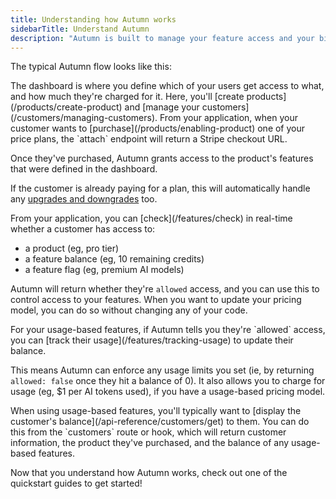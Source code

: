 ```yaml
---
title: Understanding how Autumn works
sidebarTitle: Understand Autumn
description: "Autumn is built to manage your feature access and your billing together. Learn how it all works."
---
```


The typical Autumn flow looks like this:

<Steps>
<Step title="Define your pricing model in the Autumn dashboard">
The dashboard is where you define which of your users get access to what, and how much they're charged for it. Here, you'll [create products](/products/create-product) and [manage your customers](/customers/managing-customers).
</Step>
<Step title="Call attach when a customer wants to purchase a product">
From your application, when your customer wants to [purchase](/products/enabling-product) one of your price plans, the `attach` endpoint will return a Stripe checkout URL.

Once they've purchased, Autumn grants access to the product's features that were defined in the dashboard.

If the customer is already paying for a plan, this will automatically handle any [upgrades and downgrades](products/enabling-product#upgrades-and-downgrades) too.

</Step>

<Step title="Check whether a customer has access to something">
From your application, you can [check](/features/check) in real-time whether a customer has access to:

- a product (eg, pro tier)
- a feature balance (eg, 10 remaining credits)
- a feature flag (eg, premium AI models)

Autumn will return whether they're `allowed` access, and you can use this to control access to your features. When you want to update your pricing model, you can do so without changing any of your code.

</Step>

<Step title="Track usage for usage-based features">
For your usage-based features, if Autumn tells you they're `allowed` access, you can [track their usage](/features/tracking-usage) to update their balance.

This means Autumn can enforce any usage limits you set (ie, by returning `allowed: false` once they hit a balance of 0). It also allows you to charge for usage (eg, $1 per AI tokens used), if you have a usage-based pricing model.

</Step>

<Step title="Display customer's information and balances">
When using usage-based features, you'll typically want to [display the customer's balance](/api-reference/customers/get) to them. You can do this from the `customers` route or hook, which will return customer information, the product they've purchased, and the balance of any usage-based features.

</Step>
</Steps>

Now that you understand how Autumn works, check out one of the quickstart guides to get started!
